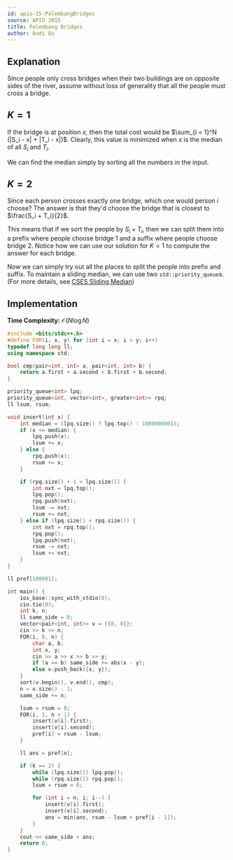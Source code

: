 ```yaml
---
id: apio-15-PalembangBridges
source: APIO 2015
title: Palembang Bridges
author: Andi Qu
---
```


## Explanation

Since people only cross bridges when their two buildings are on opposite sides
of the river, assume without loss of generality that all the people must cross a
bridge.

## $K = 1$

If the bridge is at position $x$, then the total cost would be
$\sum_{i = 1}^N (|S_i - x| + |T_i - x|)$. Clearly, this value is minimized when
$x$ is the median of all $S_i$ and $T_i$.

We can find the median simply by sorting all the numbers in the input.

## $K = 2$

Since each person crosses exactly one bridge, which one would person $i$ choose?
The answer is that they'd choose the bridge that is closest to
$\frac{S_i + T_i}{2}$.

This means that if we sort the people by $S_i + T_i$, then we can split them
into a prefix where people choose bridge 1 and a suffix where people choose
bridge 2. Notice how we can use our solution for $K = 1$ to compute the answer
for each bridge.

Now we can simply try out all the places to split the people into prefix and
suffix. To maintain a sliding median, we can use two `std::priority_queue`s.
(For more details, see
[CSES Sliding Median](https://cses.fi/problemset/task/1076))

## Implementation

**Time Complexity:** $\mathcal O(N \log N)$

<LanguageSection>
<CPPSection>

```cpp
#include <bits/stdc++.h>
#define FOR(i, x, y) for (int i = x; i < y; i++)
typedef long long ll;
using namespace std;

bool cmp(pair<int, int> a, pair<int, int> b) {
	return a.first + a.second < b.first + b.second;
}

priority_queue<int> lpq;
priority_queue<int, vector<int>, greater<int>> rpq;
ll lsum, rsum;

void insert(int x) {
	int median = (lpq.size() ? lpq.top() : 1000000001);
	if (x <= median) {
		lpq.push(x);
		lsum += x;
	} else {
		rpq.push(x);
		rsum += x;
	}

	if (rpq.size() + 1 < lpq.size()) {
		int nxt = lpq.top();
		lpq.pop();
		rpq.push(nxt);
		lsum -= nxt;
		rsum += nxt;
	} else if (lpq.size() < rpq.size()) {
		int nxt = rpq.top();
		rpq.pop();
		lpq.push(nxt);
		rsum -= nxt;
		lsum += nxt;
	}
}

ll pref[100001];

int main() {
	ios_base::sync_with_stdio(0);
	cin.tie(0);
	int k, n;
	ll same_side = 0;
	vector<pair<int, int>> v = {{0, 0}};
	cin >> k >> n;
	FOR(i, 0, n) {
		char a, b;
		int x, y;
		cin >> a >> x >> b >> y;
		if (a == b) same_side += abs(x - y);
		else v.push_back({x, y});
	}
	sort(v.begin(), v.end(), cmp);
	n = v.size() - 1;
	same_side += n;

	lsum = rsum = 0;
	FOR(i, 1, n + 1) {
		insert(v[i].first);
		insert(v[i].second);
		pref[i] = rsum - lsum;
	}

	ll ans = pref[n];

	if (k == 2) {
		while (lpq.size()) lpq.pop();
		while (rpq.size()) rpq.pop();
		lsum = rsum = 0;

		for (int i = n; i; i--) {
			insert(v[i].first);
			insert(v[i].second);
			ans = min(ans, rsum - lsum + pref[i - 1]);
		}
	}
	cout << same_side + ans;
	return 0;
}
```

</CPPSection>
</LanguageSection>
